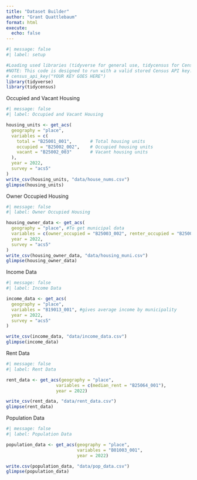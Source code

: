 ```yaml
---
title: "Dataset Builder"
author: "Grant Quattlebaum"
format: html
execute:
  echo: false
---
```


```r
#| message: false
#| label: setup

#Loading used libraries (tidyverse for general use, tidycensus for Census data requests)
#NOTE: This code is designed to run with a valid stored Census API key. If you have a key and it isn't stored, add it to the next line and uncomment it.
# census_api_key("YOUR KEY GOES HERE")
library(tidyverse)
library(tidycensus)
```

Occupied and Vacant Housing
```r
#| message: false
#| label: Occupied and Vacant Housing

housing_units <- get_acs(
  geography = "place",
  variables = c(
    total = "B25001_001",       # Total housing units
    occupied = "B25002_002",    # Occupied housing units
    vacant = "B25002_003"       # Vacant housing units
  ),
  year = 2022,
  survey = "acs5"
)
write_csv(housing_units, "data/house_nums.csv")
glimpse(housing_units)
```
Owner Occupied Housing
```r
#| message: false
#| label: Owner Occupied Housing

housing_owner_data <- get_acs(
  geography = "place", #To get municipal data
  variables = c(owner_occupied = "B25003_002", renter_occupied = "B25003_003"), #Owner occupied is number of homes in region owner lives in, renter occupied is number of homes renter lives in
  year = 2022,
  survey = "acs5"
)
write_csv(housing_owner_data, "data/housing_muni.csv")
glimpse(housing_owner_data)
```
Income Data
```r
#| message: false
#| label: Income Data

income_data <- get_acs(
  geography = "place",
  variables = "B19013_001", #gives average income by municipality
  year = 2022,
  survey = "acs5"
)

write_csv(income_data, "data/income_data.csv")
glimpse(income_data)
```
Rent Data
```r
#| message: false
#| label: Rent Data

rent_data <- get_acs(geography = "place",
                   variables = c(median_rent = "B25064_001"), 
                   year = 2022)

write_csv(rent_data, "data/rent_data.csv")
glimpse(rent_data)
```
Population Data
```r
#| message: false
#| label: Population Data

population_data <- get_acs(geography = "place", 
                           variables = "B01003_001", 
                           year = 2022)

write.csv(population_data, "data/pop_data.csv")
glimpse(population_data)
```




